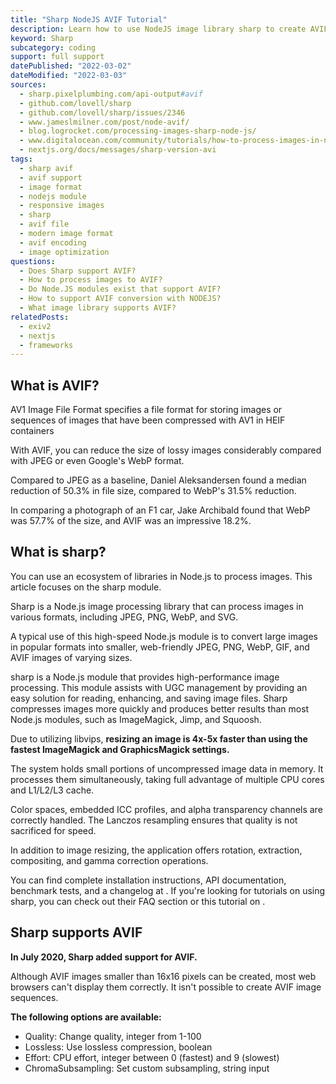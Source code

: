 ```yaml
---
title: "Sharp NodeJS AVIF Tutorial"
description: Learn how to use NodeJS image library sharp to create AVIF images.
keyword: Sharp
subcategory: coding
support: full support
datePublished: "2022-03-02"
dateModified: "2022-03-03"
sources:
  - sharp.pixelplumbing.com/api-output#avif
  - github.com/lovell/sharp
  - github.com/lovell/sharp/issues/2346
  - www.jameslmilner.com/post/node-avif/
  - blog.logrocket.com/processing-images-sharp-node-js/
  - www.digitalocean.com/community/tutorials/how-to-process-images-in-node-js-with-sharp
  - nextjs.org/docs/messages/sharp-version-avi
tags:
  - sharp avif
  - avif support
  - image format
  - nodejs module
  - responsive images
  - sharp
  - avif file
  - modern image format
  - avif encoding
  - image optimization
questions:
  - Does Sharp support AVIF?
  - How to process images to AVIF?
  - Do Node.JS modules exist that support AVIF?
  - How to support AVIF conversion with NODEJS?
  - What image library supports AVIF?
relatedPosts:
  - exiv2
  - nextjs
  - frameworks
---
```


## What is AVIF?

AV1 Image File Format specifies a file format for storing images or sequences of images that have been compressed with AV1 in HEIF containers

With AVIF, you can reduce the size of lossy images considerably compared with JPEG or even Google's WebP format.

Compared to JPEG as a baseline, Daniel Aleksandersen found a median reduction of 50.3% in file size, compared to WebP's 31.5% reduction.

In comparing a photograph of an F1 car, Jake Archibald found that WebP was 57.7% of the size, and AVIF was an impressive 18.2%.

## What is sharp?

You can use an ecosystem of libraries in Node.js to process images. This article focuses on the sharp module.

Sharp is a Node.js image processing library that can process images in various formats, including JPEG, PNG, WebP, and SVG.

A typical use of this high-speed Node.js module is to convert large images in popular formats into smaller, web-friendly JPEG, PNG, WebP, GIF, and AVIF images of varying sizes.

sharp is a Node.js module that provides high-performance image processing. This module assists with UGC management by providing an easy solution for reading, enhancing, and saving image files. Sharp compresses images more quickly and produces better results than most Node.js modules, such as ImageMagick, Jimp, and Squoosh.

Due to utilizing libvips, **resizing an image is 4x-5x faster than using the fastest ImageMagick and GraphicsMagick settings.**

The system holds small portions of uncompressed image data in memory. It processes them simultaneously, taking full advantage of multiple CPU cores and L1/L2/L3 cache.

Color spaces, embedded ICC profiles, and alpha transparency channels are correctly handled. The Lanczos resampling ensures that quality is not sacrificed for speed.

In addition to image resizing, the application offers rotation, extraction, compositing, and gamma correction operations.

You can find complete installation instructions, API documentation, benchmark tests, and a changelog at <Link href="sharp.pixelplumbing.com" text="sharp.pixelplumbing.com"/>. If you're looking for tutorials on using sharp, you can check out their FAQ section or this tutorial on <Link href="blog.logrocket.com/processing-images-sharp-node-js/" text="LogRocket"/>.

## Sharp supports AVIF

**In July 2020, Sharp added support for AVIF.**

Although AVIF images smaller than 16x16 pixels can be created, most web browsers can't display them correctly. It isn't possible to create AVIF image sequences.

**The following options are available:**

- Quality: Change quality, integer from 1-100
- Lossless: Use lossless compression, boolean
- Effort: CPU effort, integer between 0 (fastest) and 9 (slowest)
- ChromaSubsampling: Set custom subsampling, string input
